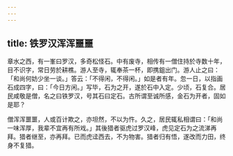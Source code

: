 ```yaml
---
---
---
```

title: 铁罗汉浑浑噩噩
---



章水之西，有一峯曰罗汉，多奇松怪石。中有废寺，相传有一僧住持於寺数十年，目不识字，常日劳於耕樵。游人至寺，辄奉茶一杯，即携鉏出门。游人止之曰：「和尚何妨少坐一谈。」答云：「不得闲，不得闲。」如是者有年。忽一日，以指画石成四字，曰：「今日方闲。」写毕，石为之开，遂於石中入定。少顷，石复合。居民咸敬是僧，名之曰铁罗汉，号其石曰定石。古所谓至诚所感，金石为开者，固如是耶？

僧浑浑噩噩，人或百计欺之，亦坦然，不以为忤。久之，居民辄私相谓曰：「和尚一味浑厚，我辈不宜再有所戏。」其後猎者驱虎过罗汉峰，虎见定石为之流涕再拜。猎者继至，亦再拜。已而虎迳西去，不为物害。猎者归有悟，遂改而力田，终身不复猎。